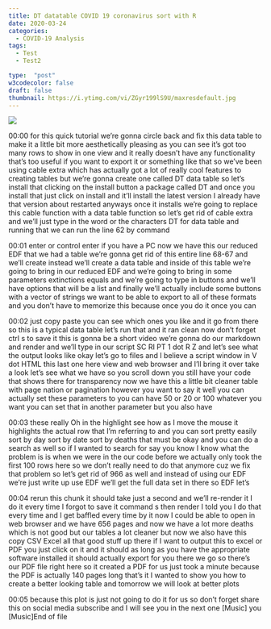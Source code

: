 ```yaml
---
title: DT datatable COVID 19 coronavirus sort with R
date: 2020-03-24
categories:
  - COVID-19 Analysis
tags:
  - Test
  - Test2

type:  "post"
w3codecolor: false
draft: false
thumbnail: https://i.ytimg.com/vi/ZGyr199lS9U/maxresdefault.jpg
---
```


<a href="https://www.youtube.com/watch?v=ZGyr199lS9U">
<img src="https://i.ytimg.com/vi/ZGyr199lS9U/maxresdefault.jpg">
</a>









00:00
for this quick tutorial we're gonna circle back and fix this data table to
make it a little bit more aesthetically pleasing as you can see it's got too
many rows to show in one view and it really doesn't have any functionality
that's too useful if you want to export it or something like that so we've been
using cable extra which has actually got a lot of really cool features to
creating tables but we're gonna create one called
DT data table so let's install that clicking on the install button a package
called DT and once you install that just click on install and it'll install the
latest version I already have that version about restarted anyways once it
installs we're going to replace this cable function with a data table
function so let's get rid of cable extra and we'll just type in the word or the
characters DT for data table and running that we can run the line 62 by command

00:01
enter or control enter if you have a PC now we have this our reduced
EDF that we had a table we're gonna get rid of this entire line 68-67 and we'll
create instead we'll create a data table and inside of this table we're going to
bring in our reduced EDF and we're going to bring in some parameters extinctions
equals and we're going to type in buttons and we'll have options that will
be a list and finally we'll actually include some
buttons with a vector of strings we want to be able to export to all of these
formats and you don't have to memorize this because once you do it once you can

00:02
just copy paste you can see which ones you like and it go from there so this is
a typical data table let's run that and it ran clean
now don't forget ctrl s to save it this is gonna be a short video we're gonna do
our markdown and render and we'll type in our script SC RI PT 1 dot R Z and
let's see what the output looks like okay let's go to files and I believe a
script window in V dot HTML this last one here view and web browser and I'll
bring it over take a look let's see what we have so you scroll down you still
have your code that shows there for transparency now we have this a little
bit cleaner table with page nation or pagination however you want to say it
well you can actually set these parameters to you can have 50 or 20 or
100 whatever you want you can set that in another parameter but you also have

00:03
these really Oh in the highlight see how as I move the mouse it highlights the
actual row that I'm referring to and you can sort pretty easily sort by day sort
by date sort by deaths that must be okay and you can do a search as well so
if I wanted to search for say you know I
know what the problem is is when we were in the our code before we actually only
took the first 100 rows here so we don't really need to do that anymore cuz we
fix that problem so let's get rid of 966 as well and instead of using our EDF
we're just write up use EDF we'll get the full data set in there so EDF let's

00:04
rerun this chunk it should take just a second and we'll re-render it I do it
every time I forgot to save it command s then render I told you I do that every
time and I get baffled every time by it now I could be able to open in web
browser and we have 656 pages and now we
have a lot more deaths which is not good but our tables a lot cleaner but now we
also have this copy CSV Excel all that good stuff up there if I want to output
this to excel or PDF you just click on it and it should as long as you have the
appropriate software installed it should actually export for you there we go so
there's our PDF file right here so it created a PDF for us just took a minute
because the PDF is actually 140 pages long that's it I wanted to show you how
to create a better looking table and tomorrow we will look at better plots

00:05
because this plot is just not going to do it for us so don't forget share this
on social media subscribe and I will see you in the next one [Music] you [Music]End of file

